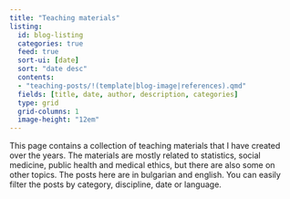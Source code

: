 ```yaml
---
title: "Teaching materials"
listing: 
  id: blog-listing
  categories: true
  feed: true
  sort-ui: [date]
  sort: "date desc"
  contents:
  - "teaching-posts/!(template|blog-image|references).qmd"
  fields: [title, date, author, description, categories]
  type: grid
  grid-columns: 1
  image-height: "12em"
---
```


This page contains a collection of teaching materials that I have created over the years. The materials are mostly related to statistics, social medicine, public health and medical ethics, but there are also some on other topics. The posts here are in bulgarian and english. You can easily filter the posts by category, discipline, date or language.

::: {#blog-listing}
:::